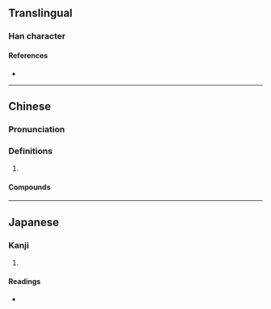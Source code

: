 {{character info}}
==Translingual==

===Han character===
{{Han char|rn=30|rad=口|as=12|sn=15|four=61087|canj=RMTO|ids=⿰口厥}}

====References====
* {{Han ref|kx=0209.151|dkj=04347|hdz=10682.120|uh=5658|ud=22104|bh=E4FE|bd=58622}}

----

==Chinese==
{{zh-forms}}

===Pronunciation===
{{zh-pron
|m=juē
|c=kyut3
|cat=
}}

===Definitions===
{{zh-hanzi}}

# {{zh-alt-form|撅|to [[push]] ([[lips]])}} 

====Compounds====
{{zh-der|噘嘴兒|噘嘴}}

----

==Japanese==

===Kanji===
{{ja-kanji|grade=|rs=口12}}

# {{rfdef|ja|sort=口12}}

====Readings====
* {{ja-readings|on=[[けつ]] (ketsu)|kun=}}